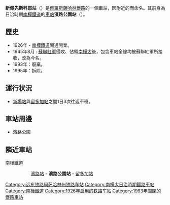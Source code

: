 {{Expand Russian|Новопесчанское (станция)}}
{{Infobox station
|name = 新佩先斯科耶站<br />{{lang|ru|Новопесчанское}}
|former = 濱路公園站
|image = 
|caption = 
|code = 
|operator = [[俄羅斯鐵路|俄羅斯鐵路]]<br />遠東鐵路局薩哈林地域部
|open = 1933年
|close = 1993年
|country = {{RUS}}
|borough = [[遠東聯邦管區|遠東聯邦管區]][[薩哈林州|薩哈林州]]
|coordinates =
}}
'''新佩先斯科耶站'''（{{lang-rus|Новопесчанское|Novopeschanskoe}}）是[[俄羅斯|俄羅斯]][[薩哈林鐵路|薩哈林鐵路]]的一個車站，因附近的{{link-ru|佩先斯科耶村 (萨哈林州)|Песчанское (Сахалинская область)|佩先斯科耶村}}而命名。其前身為日治時期[[南樺鐵道|南樺鐵道]]的[[鐵路車站|車站]]'''濱路公園站'''（{{jpn|j=濱路公園駅|hg=はまじこうえんえき|rm=Hamaji-kōen eki|f=y}}）。

==歷史== 
* 1926年 - [[南樺鐵道|南樺鐵道]]開通開業。
* 1945年8月 : [[蘇聯紅軍|蘇聯紅軍]]侵攻、佔領[[庫頁島|南樺太]]後，包含車站全線均被蘇聯紅軍所接收，改為今名。
*1993年：廢棄。
*1995年：拆除。
==運行状況== 
* [[新場站|新場站]]與[[留多加站|留多加站]]之間1日3次往返車班。

==車站周邊==
* 濱路公園

==隣近車站==
;南樺鐵道
:: [[濱路站|濱路站]] - '''濱路公園站''' - [[留多加站|留多加站]]
{{南樺鐵道線}}
[[Category:远东铁路局萨哈林州铁路车站|Category:远东铁路局萨哈林州铁路车站]]
[[Category:南樺太日治時期鐵路車站|Category:南樺太日治時期鐵路車站]]
[[Category:南樺鐵道|Category:南樺鐵道]]
[[Category:1926年启用的铁路车站|Category:1926年启用的铁路车站]]
[[Category:1993年關閉的鐵路車站|Category:1993年關閉的鐵路車站]]